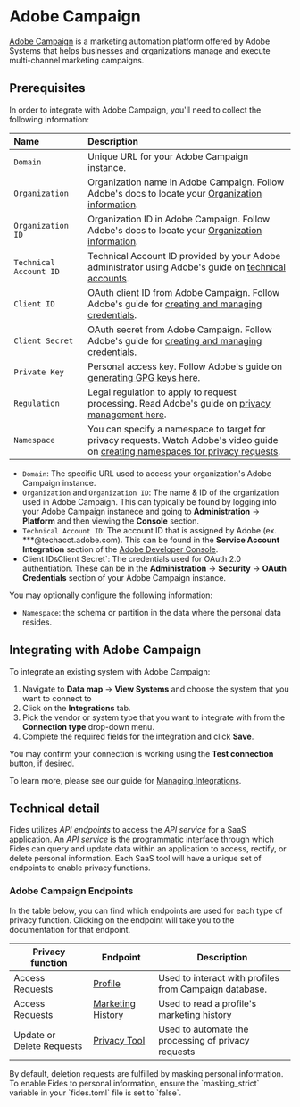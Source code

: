 

# Adobe Campaign
[Adobe Campaign](https://business.adobe.com/products/campaign/adobe-campaign.html) is a marketing automation platform offered by Adobe Systems that helps businesses and organizations manage and execute multi-channel marketing campaigns. 

## Prerequisites

In order to integrate with Adobe Campaign, you'll need to collect the following information:


| Name                       | Description                                                                                                                             |
| :------------------------- | :-------------------------------------------------------------------------------------------------------------------------------------- |
| `Domain`                   | Unique URL for your Adobe Campaign instance. |
| `Organization`             | Organization name in Adobe Campaign. Follow Adobe's docs to locate your [Organization information](https://experienceleague.adobe.com/docs/core-services/interface/administration/organizations.html). |
| `Organization ID`          | Organization ID in Adobe Campaign. Follow Adobe's docs to locate your [Organization information](https://experienceleague.adobe.com/docs/core-services/interface/administration/organizations.html?lang=en#concept_EA8AEE5B02CF46ACBDAD6A8508646255). |
| `Technical Account ID`     | Technical Account ID provided by your Adobe administrator using Adobe's guide on [technical accounts](https://helpx.adobe.com/sign/using/sign-technical-accounts.html).  |
| `Client ID`                | OAuth client ID from Adobe Campaign. Follow Adobe's guide for [creating and managing credentials](https://developer.adobe.com/developer-console/docs/guides/credentials/). |
| `Client Secret`            | OAuth secret from Adobe Campaign. Follow Adobe's guide for [creating and managing credentials](https://developer.adobe.com/developer-console/docs/guides/credentials/). |
| `Private Key`              | Personal access key. Follow Adobe's guide on [generating GPG keys here](https://experienceleague.adobe.com/docs/control-panel/using/instances-settings/gpg-keys-management.html?lang=en). |
| `Regulation`               | Legal regulation to apply to request processing. Read Adobe's guide on [privacy management here](https://experienceleague.adobe.com/docs/campaign-classic/using/getting-started/privacy/privacy-management.html?lang=en). |
| `Namespace`                | You can specify a namespace to target for privacy requests. Watch Adobe's video guide on [creating namespaces for privacy requests](https://experienceleague.adobe.com/docs/campaign-standard-learn/tutorials/privacy/namespaces-for-privacy-requests.html?lang=en). |

- `Domain`: The specific URL used to access your organization's Adobe Campaign instance.
- `Organization` and `Organization ID`: The name & ID of the organization used in Adobe Campaign. This can typically be found by logging into your Adobe Campaign instanece and going to **Administration** → **Platform** and then viewing the **Console** section. 
- `Technical Account ID`: The account ID that is assigned by Adobe (ex. ***@techacct.adobe.com). This can be found in the **Service Account Integration** section of the [Adobe Developer Console](https://console.adobe.io).
- Client ID` & `Client Secret`: The credentials used for OAuth 2.0 authentiation. These can be in the **Administration** → **Security** → **OAuth Credentials** section of your Adobe Campaign instance.

You may optionally configure the following information:
- `Namespace`: the schema or partition in the data where the personal data resides.


## Integrating with Adobe Campaign
To integrate an existing system with Adobe Campaign: 

1. Navigate to **Data map** → **View Systems** and choose the system that you want to connect to
2. Click on the **Integrations** tab.
3. Pick the vendor or system type that you want to integrate with from the **Connection type** drop-down menu.
4. Complete the required fields for the integration and click **Save**. 

You may confirm your connection is working using the **Test connection** button, if desired.

To learn more, please see our guide for [Managing Integrations](/user-guides/integrations/manage-integrations).

## Technical detail 

Fides utilizes _API endpoints_ to access the _API service_ for a SaaS application. An _API service_ is the programmatic interface through which Fides can query and update data within an application to access, rectify, or delete personal information. Each SaaS tool will have a unique set of endpoints to enable privacy functions. 

### Adobe Campaign Endpoints
In the table below, you can find which endpoints are used for each type of privacy function. Clicking on the endpoint will take you to the documentation for that endpoint.

| Privacy function | Endpoint | Description |
|----|----|----|
| Access Requests | [Profile](https://experienceleague.adobe.com/docs/campaign-standard/using/working-with-apis/global-concepts/endpoints.html?lang=en) | Used to interact with profiles from Campaign database. | 
| Access Requests | [Marketing History](https://experienceleague.adobe.com/docs/campaign-standard/using/working-with-apis/global-concepts/endpoints.html?lang=en) | Used to read a profile's marketing history |
| Update or Delete Requests | [Privacy Tool](https://experienceleague.adobe.com/docs/campaign-standard/using/working-with-apis/global-concepts/endpoints.html?lang=en) | Used to automate the processing of privacy requests |


<Callout type="info" emoji="">
By default, deletion requests are fulfilled by masking personal information. To enable Fides to personal information, ensure the `masking_strict` variable in your `fides.toml` file is set to `false`.
</Callout>